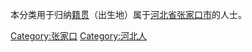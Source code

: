 {{Catnav|頁面分類|各種主題的頁面分類|依中国各省来作的分类|各地中国人|河北人}}
{{Catnav|頁面分類|人物|各國人物|中国人|各地中国人|河北人}}
本分类用于归纳[[籍贯|籍贯]]（出生地）属于[[河北省|河北省]][[张家口市|张家口市]]的人士。

[[Category:张家口|Category:张家口]]
[[Category:河北人|Category:河北人]]